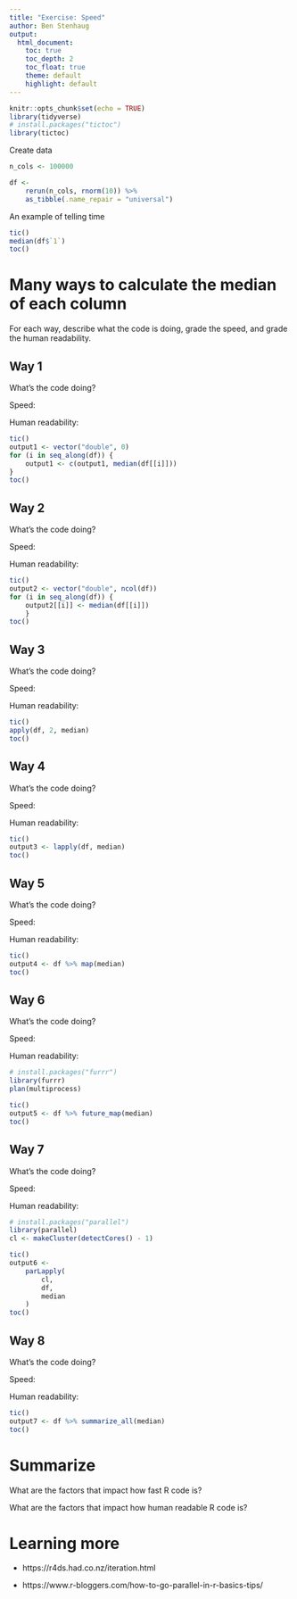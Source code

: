 ```yaml
---
title: "Exercise: Speed"
author: Ben Stenhaug
output: 
  html_document:
    toc: true
    toc_depth: 2
    toc_float: true
    theme: default
    highlight: default
---
```


```r
knitr::opts_chunk$set(echo = TRUE)
library(tidyverse)
# install.packages("tictoc")
library(tictoc)
```

Create data

```r
n_cols <- 100000

df <- 
    rerun(n_cols, rnorm(10)) %>% 
    as_tibble(.name_repair = "universal")
```

An example of telling time

```r
tic()
median(df$`1`)
toc()
```

# Many ways to calculate the median of each column

For each way, describe what the code is doing, grade the speed, and grade the human readability.

## Way 1

What's the code doing?

Speed:

Human readability:

```r
tic()
output1 <- vector("double", 0)
for (i in seq_along(df)) {
    output1 <- c(output1, median(df[[i]]))
}
toc()
```

## Way 2

What's the code doing?

Speed:

Human readability:

```r
tic()
output2 <- vector("double", ncol(df))
for (i in seq_along(df)) {
    output2[[i]] <- median(df[[i]])
    }
toc()
```

## Way 3

What's the code doing?

Speed:

Human readability:

```r
tic()
apply(df, 2, median)
toc()
```

## Way 4

What's the code doing?

Speed:

Human readability:

```r
tic()
output3 <- lapply(df, median)
toc()
```

## Way 5

What's the code doing?

Speed:

Human readability:

```r
tic()
output4 <- df %>% map(median)
toc()
```

## Way 6

What's the code doing?

Speed:

Human readability:

```r
# install.packages("furrr")
library(furrr)
plan(multiprocess)

tic()
output5 <- df %>% future_map(median)
toc()
```

## Way 7

What's the code doing?

Speed:

Human readability:

```r
# install.packages("parallel")
library(parallel)
cl <- makeCluster(detectCores() - 1)

tic()
output6 <- 
    parLapply(
        cl, 
        df,
        median
    )
toc()
```

## Way 8

What's the code doing?

Speed:

Human readability:

```r
tic()
output7 <- df %>% summarize_all(median)
toc()
```

# Summarize

What are the factors that impact how fast R code is?

What are the factors that impact how human readable R code is?

# Learning more

- https://r4ds.had.co.nz/iteration.html

- https://www.r-bloggers.com/how-to-go-parallel-in-r-basics-tips/
